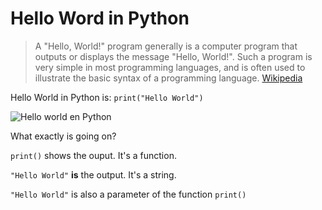 # Hello Word in Python


> A "Hello, World!" program generally is a computer program that outputs or displays the message "Hello, World!". 
> Such a program is very simple in most programming languages, and is often used to illustrate the basic syntax of a programming language.
> [Wikipedia](https://en.wikipedia.org/wiki/%22Hello,_World!%22_program)

Hello World in Python is: `print("Hello World")`

![Hello world en Python](./hello-world.png)


What exactly is going on?

`print()` shows the ouput. It's a function.

`"Hello World"` **is** the output. It's a string.

`"Hello World"` is also a parameter of the function `print()`

